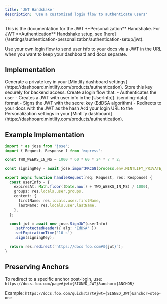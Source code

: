 ```yaml
---
title: 'JWT Handshake'
description: 'Use a customized login flow to authenticate users'
---
```


<Info>
  This is the documentation for the JWT **Personalization** Handshake. For JWT **Authentication** Handshake setup, see [here](/settings/authentication-personalization/authentication-setup/jwt).
</Info>

Use your own login flow to send user info to your docs via a JWT in the URL when you want to keep your dashboard and docs separate.

## Implementation

<Steps>
  <Step title="Generate a private key">
    Generate a private key in your [Mintlify dashboard settings](https://dashboard.mintlify.com/products/authentication). Store this key securely for backend access.
  </Step>
  <Step title="Create a login flow">
    Create a login flow that:
    - Authenticates the user
    - Creates a JWT with user info in the [UserInfo](../sending-data) format
    - Signs the JWT with the secret key (EdDSA algorithm)
    - Redirects to your docs with the JWT as the hash
  </Step>
  <Step title="Configure your Personalization settings">
    Add your login URL to the Personalization settings in your [Mintlify dashboard](https://dashboard.mintlify.com/products/authentication).
  </Step>
</Steps>

## Example Implementation

```ts
import * as jose from 'jose';
import { Request, Response } from 'express';

const TWO_WEEKS_IN_MS = 1000 * 60 * 60 * 24 * 7 * 2;

const signingKey = await jose.importPKCS8(process.env.MINTLIFY_PRIVATE_KEY, 'EdDSA');

export async function handleRequest(req: Request, res: Response) {
  const userInfo = {
    expiresAt: Math.floor((Date.now() + TWO_WEEKS_IN_MS) / 1000),
    groups: res.locals.user.groups,
    content: {
      firstName: res.locals.user.firstName,
      lastName: res.locals.user.lastName,
    },
  };

  const jwt = await new jose.SignJWT(userInfo)
    .setProtectedHeader({ alg: 'EdDSA' })
    .setExpirationTime('10 s')
    .sign(signingKey);

  return res.redirect(`https://docs.foo.com#${jwt}`);
}
```

## Preserving Anchors

To redirect to a specific anchor post-login, use: `https://docs.foo.com/page#jwt={SIGNED_JWT}&anchor={ANCHOR}`

Example: `https://docs.foo.com/quickstart#jwt={SIGNED_JWT}&anchor=step-one`